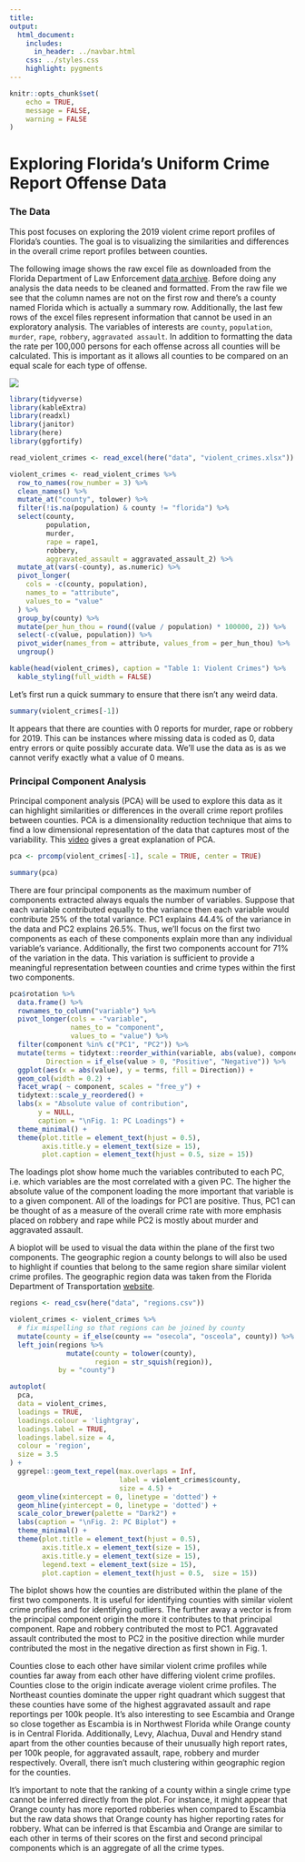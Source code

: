 ```yaml
---
title: 
output:
  html_document:
    includes:
      in_header: ../navbar.html
    css: ../styles.css
    highlight: pygments
---
```


```r
knitr::opts_chunk$set(
	echo = TRUE,
	message = FALSE,
	warning = FALSE
)
```

# Exploring Florida's Uniform Crime Report Offense Data

### The Data

This post focuses on exploring the 2019 violent crime report profiles of Florida's counties. The goal is to visualizing the similarities and differences in the overall crime report profiles between counties. 

The following image shows the raw excel file as downloaded from the Florida Department of Law Enforcement [data archive](https://www.fdle.state.fl.us/FSAC/CJAB-Home/Uniform-Crime-Report/Data-Archives/UCR-Offense-Data){target="_blank"}. Before doing any analysis the data needs to be cleaned and formatted. From the raw file we see that the column names are not on the first row and there's a county named Florida which is actually a summary row. Additionally, the last few rows of the excel files represent information that cannot be used in an exploratory analysis. The variables of interests are `county`, `population`, `murder`, `rape`, `robbery`, `aggravated assault`. In addition to formatting the data the rate per 100,000 persons for each offense across all counties will be calculated. This is important as it allows all counties to be compared on an equal scale for each type of offense.

![](violent_crimes.png)

```r
library(tidyverse)
library(kableExtra)
library(readxl)
library(janitor)
library(here)
library(ggfortify)

read_violent_crimes <- read_excel(here("data", "violent_crimes.xlsx"))

violent_crimes <- read_violent_crimes %>%
  row_to_names(row_number = 3) %>%
  clean_names() %>%
  mutate_at("county", tolower) %>%
  filter(!is.na(population) & county != "florida") %>%
  select(county,
         population,
         murder,
         rape = rape1,
         robbery,
         aggravated_assault = aggravated_assault_2) %>%
  mutate_at(vars(-county), as.numeric) %>%
  pivot_longer(
    cols = -c(county, population),
    names_to = "attribute",
    values_to = "value"
  ) %>%
  group_by(county) %>%
  mutate(per_hun_thou = round((value / population) * 100000, 2)) %>%
  select(-c(value, population)) %>%
  pivot_wider(names_from = attribute, values_from = per_hun_thou) %>%
  ungroup() 
```

```r
kable(head(violent_crimes), caption = "Table 1: Violent Crimes") %>% 
  kable_styling(full_width = FALSE)
```

Let's first run a quick summary to ensure that there isn't any weird data.

```r
summary(violent_crimes[-1]) 
```

It appears that there are counties with 0 reports for murder, rape or robbery for 2019. This can be instances where missing data is coded as 0, data entry errors or quite possibly accurate data. We'll use the data as is as we cannot verify exactly what a value of 0 means.

### Principal Component Analysis

Principal component analysis (PCA) will be used to explore this data as it can highlight similarities or differences in the overall crime report profiles between counties. PCA is a dimensionality reduction technique that aims to find a low dimensional representation of the data that captures most of the variability. This [video](https://www.youtube.com/watch?v=FgakZw6K1QQ){target="_blank"} gives a great explanation of PCA.

```r
pca <- prcomp(violent_crimes[-1], scale = TRUE, center = TRUE)

summary(pca)
```
There are four principal components as the maximum number of components extracted always equals the number of variables. Suppose that each variable contributed equally to the variance then each variable would contribute 25% of the total variance. PC1 explains 44.4% of the variance in the data and PC2 explains 26.5%. Thus, we'll focus on the first two components as each of these components explain more than any individual variable's variance. Additionally, the first two components account for 71% of the variation in the data. This variation is sufficient to provide a meaningful representation between counties and crime types within the first two components.

```r
pca$rotation %>%
  data.frame() %>%
  rownames_to_column("variable") %>%
  pivot_longer(cols = -"variable",
               names_to = "component",
               values_to = "value") %>%
  filter(component %in% c("PC1", "PC2")) %>%
  mutate(terms = tidytext::reorder_within(variable, abs(value), component),
         Direction = if_else(value > 0, "Positive", "Negative")) %>% 
  ggplot(aes(x = abs(value), y = terms, fill = Direction)) +
  geom_col(width = 0.2) +
  facet_wrap( ~ component, scales = "free_y") +
  tidytext::scale_y_reordered() +
  labs(x = "Absolute value of contribution",
       y = NULL,
       caption = "\nFig. 1: PC Loadings") +
  theme_minimal() +
  theme(plot.title = element_text(hjust = 0.5),
        axis.title.y = element_text(size = 15),
        plot.caption = element_text(hjust = 0.5, size = 15))
```

The loadings plot show home much the variables contributed to each PC, i.e. which variables are the most correlated with a given PC. The higher the absolute value of the component loading the more important that variable is to a given component. All of the loadings for PC1 are positive. Thus, PC1 can be thought of as a measure of the overall crime rate with more emphasis placed on robbery and rape while PC2 is mostly about murder and aggravated assault.

A bioplot will be used to visual the data within the plane of the first two components. The geographic region a county belongs to will also be used to highlight if counties that belong to the same region share similar violent crime profiles.
The geographic region data was taken from the Florida Department of Transportation [website](https://www.fdot.gov/agencyresources/districts/index.shtm){target="_blank"}. 

```r
regions <- read_csv(here("data", "regions.csv"))

violent_crimes <- violent_crimes %>% 
  # fix mispelling so that regions can be joined by county
  mutate(county = if_else(county == "osecola", "osceola", county)) %>% 
  left_join(regions %>% 
              mutate(county = tolower(county),
                     region = str_squish(region)),
            by = "county")

autoplot(
  pca,
  data = violent_crimes,
  loadings = TRUE,
  loadings.colour = 'lightgray',
  loadings.label = TRUE,
  loadings.label.size = 4,
  colour = 'region',
  size = 3.5
) +
  ggrepel::geom_text_repel(max.overlaps = Inf, 
                           label = violent_crimes$county,
                           size = 4.5) +
  geom_vline(xintercept = 0, linetype = 'dotted') +
  geom_hline(yintercept = 0, linetype = 'dotted') +
  scale_color_brewer(palette = "Dark2") +
  labs(caption = "\nFig. 2: PC Biplot") +
  theme_minimal() +
  theme(plot.title = element_text(hjust = 0.5),
        axis.title.x = element_text(size = 15),
        axis.title.y = element_text(size = 15),
        legend.text = element_text(size = 15),
        plot.caption = element_text(hjust = 0.5,  size = 15))
```

The biplot shows how the counties are distributed within the plane of the first two components. It is useful for identifying counties with similar violent crime profiles and for identifying outliers. The further away a vector is from the principal component origin the more it contributes to that principal component. Rape and robbery contributed the most to PC1. Aggravated assault contributed the most to PC2 in the positive direction while murder contributed the most in the negative direction as first shown in Fig. 1.

Counties close to each other have similar violent crime profiles while counties far away from each other have differing violent crime profiles. Counties close to the origin indicate average violent crime profiles. The Northeast counties dominate the upper right quadrant which suggest that these counties have some of the highest aggravated assault and rape reportings per 100k people. It's also interesting to see Escambia and Orange so close together as Escambia is in Northwest Florida while Orange county is in Central Florida. Additionally, Levy, Alachua, Duval and Hendry stand apart from the other counties because of their unusually high report rates, per 100k people, for aggravated assault, rape, robbery and murder respectively. Overall, there isn't much clustering within geographic region for the counties.

It's important to note that the ranking of a county within a single crime type cannot be inferred directly from the plot. For instance, it might appear that Orange county has more reported robberies when compared to Escambia but the raw data shows that Orange county has higher reporting rates for robbery. What can be inferred is that Escambia and Orange are similar to each other in terms of their scores on the first and second principal components which is an aggregate of all the crime types.

